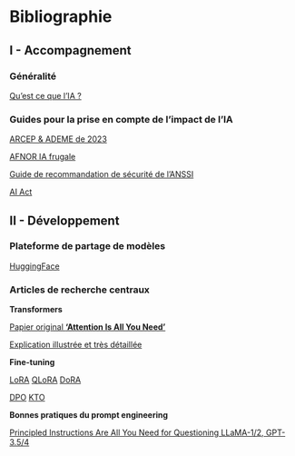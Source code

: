 # Bibliographie

## I - Accompagnement

### Généralité

[Qu'est ce que l'IA ?](https://www.technologyreview.com/2024/07/10/1094475/what-is-artificial-intelligence-ai-definitive-guide/) 

### Guides pour la prise en compte de l'impact de l'IA
[ARCEP & ADEME de 2023](https://www.arcep.fr/uploads/tx_gspublication/note-synthese-au-gouvernement-prospective-2030-2050_mars2023.pdf)

[AFNOR IA frugale](https://normalisation.afnor.org/nos-solutions/afnor-spec/intelligence-artificielle-frugale/)

[Guide de recommandation de sécurité de l'ANSSI](https://cyber.gouv.fr/publications/recommandations-de-securite-pour-un-systeme-dia-generative)

[AI Act](https://artificialintelligenceact.eu/fr/high-level-summary/)

## II - Développement

### Plateforme de partage de modèles

[HuggingFace](https://huggingface.co/spaces/open-llm-leaderboard/open_llm_leaderboard)

### Articles de recherche centraux

**Transformers**

[Papier original **'Attention Is All You Need'**](https://arxiv.org/abs/1706.03762)

[Explication illustrée et très détaillée](http://jalammar.github.io/illustrated-transformer/)

**Fine-tuning**

[LoRA](https://arxiv.org/abs/2106.09685)
[QLoRA](https://arxiv.org/abs/2305.14314) 
[DoRA](https://arxiv.org/abs/2402.09353) 

[DPO](https://arxiv.org/abs/2305.18290) 
[KTO](https://arxiv.org/abs/2402.01306) 

**Bonnes pratiques du prompt engineering**

[Principled Instructions Are All You Need for Questioning LLaMA-1/2, GPT-3.5/4](https://arxiv.org/abs/2312.16171)